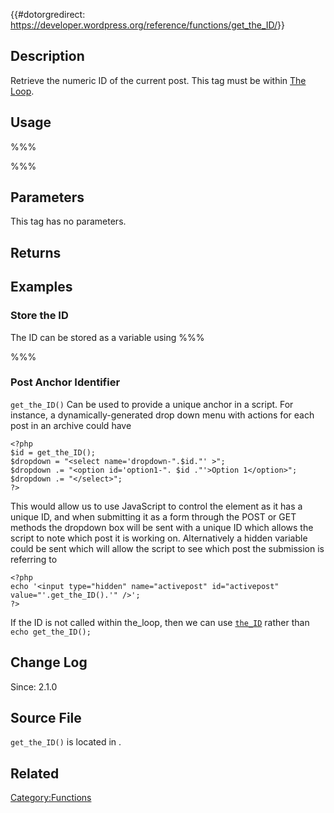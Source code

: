 {{#dotorgredirect: https://developer.wordpress.org/reference/functions/get_the_ID/}}

{{Languages|
{{en|Function Reference/get_the_ID}}
{{it|Riferimento funzioni/get_the_ID}}
{{ja|関数リファレンス/get_the_ID}}
}}

== Description ==

Retrieve the numeric ID of the current post. This tag must be within [[The Loop]].

== Usage ==

%%% <?php get_the_ID(); ?> %%%

== Parameters ==

This tag has no parameters.

== Returns ==
{{Return|ID|int|The ID of the current post.}}

== Examples ==

=== Store the ID ===

The ID can be stored as a variable using
%%% <?php $postid = get_the_ID(); ?> %%%

=== Post Anchor Identifier ===

<tt>get_the_ID()</tt> Can be used to provide a unique anchor in a script. For instance, a dynamically-generated drop down menu with actions for each post in an archive could have

<pre><?php
$id = get_the_ID();
$dropdown = "<select name='dropdown-".$id."' >";
$dropdown .= "<option id='option1-". $id ."'>Option 1</option>";
$dropdown .= "</select>";
?></pre>

This would allow us to use JavaScript to control the element as it has a unique ID, and when submitting it as a form through the POST or GET methods the dropdown box will be sent with a unique ID which allows the script to note which post it is working on. Alternatively a hidden variable could be sent which will allow the script to see which post the submission is referring to

<pre><?php
echo '<input type="hidden" name="activepost" id="activepost" value="'.get_the_ID().'" />';
?></pre>

If the ID is not called within the_loop, then we can use [[Template Tags/the_ID|<tt>the_ID</tt>]] rather than <tt>echo get_the_ID();</tt>

==Change Log==
Since: 2.1.0

==Source File==
<!-- Need links to current source code files -->
<tt>get_the_ID()</tt> is located in {{Trac|wp-includes/post-template.php}}.

== Related ==

{{Tag Post Tags}}

{{Tag Footer}}

[[Category:Functions]]